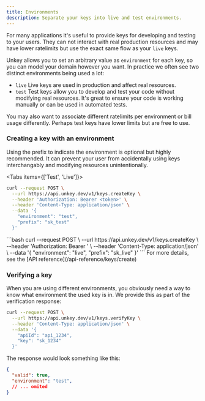 ```yaml
---
title: Environments
description: Separate your keys into live and test environments.
---
```


For many applications it's useful to provide keys for developing and testing to your users. They can
not interact with real production resources and may have lower ratelimits but use the exact same
flow as your `live` keys.


Unkey allows you to set an arbitrary value as `environment` for each key, so you can model your
domain however you want. In practice we often see two distinct environments being used a lot:

- `live` Live keys are used in production and affect real resources.
- `test` Test keys allow you to develop and test your code without modifying real resources. It's
great to ensure your code is working manually or can be used in automated tests.

You may also want to associate different ratelimits per environment or bill usage differently.
Perhaps test keys have lower limits but are free to use.


### Creating a key with an environment

Using the prefix to indicate the environment is optional but highly recommended. It can prevent
your user from accidentally using keys interchangably and modifying resources unintentionally.

<Tabs items={['Test', 'Live']}>
<Tab value="Test">
```bash Test
curl --request POST \
  --url https://api.unkey.dev/v1/keys.createKey \
  --header 'Authorization: Bearer <token>' \
  --header 'Content-Type: application/json' \
  --data '{
    "environment": "test",
    "prefix": "sk_test"
  }'
```
</Tab>
<Tab value="Live">
```bash
curl --request POST \
  --url https://api.unkey.dev/v1/keys.createKey \
  --header 'Authorization: Bearer <token>' \
  --header 'Content-Type: application/json' \
  --data '{
    "environment": "live",
    "prefix": "sk_live"
  }'
```
</Tab>
</Tabs>
For more details, see the [API reference](/api-reference/keys/create)




### Verifying a key

When you are using different environments, you obviously need a way to know what environment the
used key is in.
We provide this as part of the verification response:

```bash
curl --request POST \
  --url https://api.unkey.dev/v1/keys.verifyKey \
  --header 'Content-Type: application/json' \
  --data '{
    "apiId": "api_1234",
    "key": "sk_1234"
  }'
```
The response would look something like this:
```json
{
  "valid": true,
  "environment": "test",
  // ... omited
}

```
